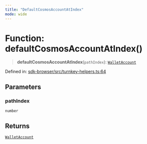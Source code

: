 ```yaml
---
title: "DefaultCosmosAccountAtIndex"
mode: wide
---
```

  
# Function: defaultCosmosAccountAtIndex()

> **defaultCosmosAccountAtIndex**(`pathIndex`): [`WalletAccount`](../WalletAccount/readme)

Defined in: [sdk-browser/src/turnkey-helpers.ts:64](https://github.com/tkhq/sdk/blob/main/packages/sdk-browser/src/turnkey-helpers.ts#L64)

## Parameters

### pathIndex

`number`

## Returns

[`WalletAccount`](../WalletAccount/readme)
